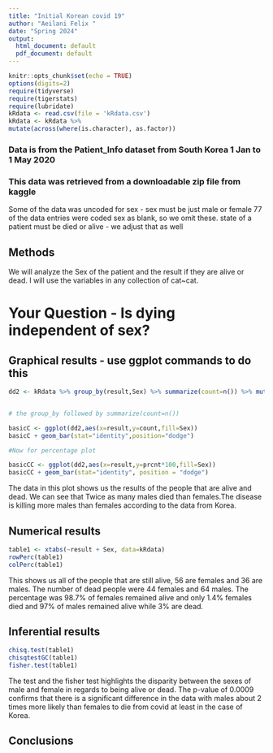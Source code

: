 ```yaml
---
title: "Initial Korean covid 19"
author: "Aeilani Felix "
date: "Spring 2024"
output:
  html_document: default
  pdf_document: default
---
```


```r
knitr::opts_chunk$set(echo = TRUE)
options(digits=2)
require(tidyverse)
require(tigerstats)
require(lubridate)
kRdata <- read.csv(file = 'kRdata.csv')
kRdata <- kRdata %>%
mutate(across(where(is.character), as.factor))

```
### Data is from the Patient_Info dataset from South Korea 1 Jan to 1 May 2020
### This data was retrieved from a downloadable zip file from kaggle

Some of the data was uncoded for sex - sex must be just male or female
77 of the data entries were coded sex  as blank, so we omit these.
state of a patient must be died or alive - we adjust that as well   
 
## Methods
  
  We will analyze the Sex of the patient and the result  if they are alive or dead. I will use the variables in any collection of cat~cat.

# Your Question - Is dying independent of sex?

## Graphical results - use ggplot commands to do this  
```r
dd2 <- kRdata %>% group_by(result,Sex) %>% summarize(count=n()) %>% mutate(prcnt=count/sum(count))


# the group_by followed by summarize(count=n())

basicC <- ggplot(dd2,aes(x=result,y=count,fill=Sex))
basicC + geom_bar(stat="identity",position="dodge")

#Now for percentage plot

basicCC <- ggplot(dd2,aes(x=result,y=prcnt*100,fill=Sex)) 
basicCC + geom_bar(stat="identity", position = "dodge")
```

  The data in this plot shows us the results of the people that are alive and dead. We can see that Twice as many males died than females.The disease is killing more males than females according to the data from Korea.

## Numerical results
```r
table1 <- xtabs(~result + Sex, data=kRdata)
rowPerc(table1)
colPerc(table1)
```

This shows us all of the people that are still alive, 56 are females and 36 are males. The number of dead people were 44 females and 64 males. The percentage was 98.7% of females remained alive and only 1.4% females died and 97% of males remained alive while 3% are dead. 

## Inferential results 
```r
chisq.test(table1)
chisqtestGC(table1)
fisher.test(table1)
```

The test and the fisher test highlights the disparity between the sexes of male and female in regards to being alive or dead. The p-value of 0.0009 confirms that there is a significant difference in the data with males about 2 times more likely than females to die from covid at least in the case of Korea.

## Conclusions

